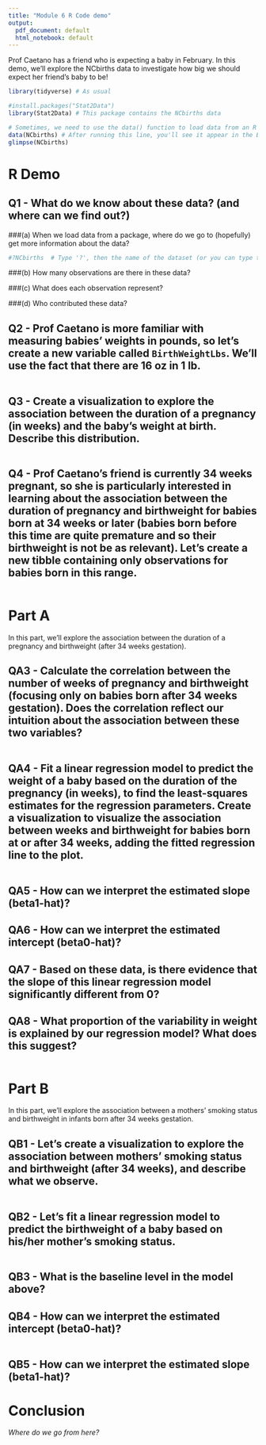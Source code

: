 ```yaml
---
title: "Module 6 R Code demo"
output:
  pdf_document: default
  html_notebook: default
---
```


Prof Caetano has a friend who is expecting a baby in February. In this demo, we'll explore the NCbirths data to investigate how big we should expect her friend's baby to be!


```r
library(tidyverse) # As usual

#install.packages("Stat2Data")
library(Stat2Data) # This package contains the NCbirths data

# Sometimes, we need to use the data() function to load data from an R package into our R session
data(NCbirths) # After running this line, you'll see it appear in the Environment pane in the top left :)
glimpse(NCbirths)

```

# R Demo

## Q1 - What do we know about these data? (and where can we find out?)

###(a) When we load data from a package, where do we go to (hopefully) get more information about the data?
```r
#?NCbirths  # Type '?', then the name of the dataset (or you can type the name of a function to get more info about the function!)
```


###(b) How many observations are there in these data?


###(c) What does each observation represent?


###(d) Who contributed these data?




## Q2 - Prof Caetano is more familiar with measuring babies' weights in pounds, so let's create a new variable called `BirthWeightLbs`. We'll use the fact that there are 16 oz in 1 lb.
```r

```

## Q3 - Create a visualization to explore the association between the duration of a pregnancy (in weeks) and the baby's weight at birth. Describe this distribution.

```r

```




## Q4 - Prof Caetano's friend is currently 34 weeks pregnant, so she is particularly interested in learning about the association between the duration of pregnancy and birthweight for babies born at 34 weeks or later (babies born before this time are quite premature and so their birthweight is not be as relevant).  Let's create a new tibble containing only observations for babies born in this range.
```r

```


\newpage
# Part A
In this part, we'll explore the association between the duration of a pregnancy and birthweight (after 34 weeks gestation).



## QA3 - Calculate the correlation between the number of weeks of pregnancy and birthweight (focusing only on babies born after 34 weeks gestation). Does the correlation reflect our intuition about the association between these two variables?
```r

```

## QA4 - Fit a linear regression model to predict the weight of a baby based on the duration of the pregnancy (in weeks), to find the least-squares estimates for the regression parameters. Create a visualization to visualize the association between weeks and birthweight for babies born at or after 34 weeks, adding the fitted regression line to the plot.
```r

```


## QA5 - How can we interpret the estimated slope (beta1-hat)?



## QA6 - How can we interpret the estimated intercept (beta0-hat)?




## QA7 - Based on these data, is there evidence that the slope of this linear regression model significantly different from 0?



## QA8 - What proportion of the variability in weight is explained by our regression model? What does this suggest?
```r

```



\newpage
# Part B
In this part, we'll explore the association between a mothers' smoking status and birthweight in infants born after 34 weeks gestation.

## QB1 - Let's create a visualization to explore the association between mothers' smoking status and birthweight (after 34 weeks), and describe what we observe.
```r

```




##  QB2 - Let's fit a linear regression model to predict the birthweight of a baby based on his/her mother's smoking status.
```r

```


## QB3 - What is the baseline level in the model above?



## QB4 - How can we interpret the estimated intercept (beta0-hat)?


```r


```

## QB5 - How can we interpret the estimated slope (beta1-hat)?



\newpage
# Conclusion

*Where do we go from here?*






